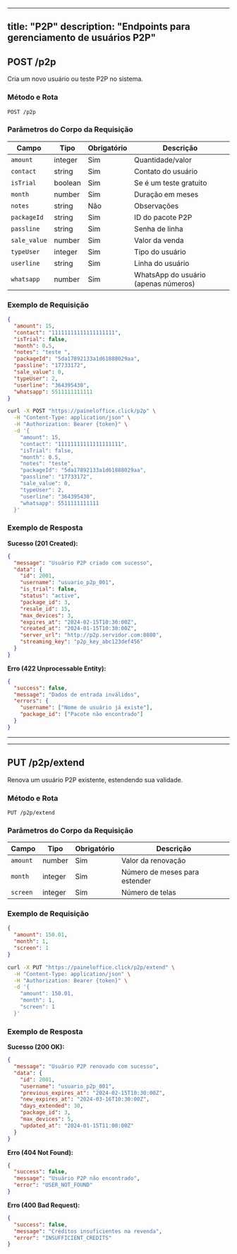 
---
title: "P2P"
description: "Endpoints para gerenciamento de usuários P2P"
---

## POST /p2p

Cria um novo usuário ou teste P2P no sistema.

### Método e Rota
```
POST /p2p
```

### Parâmetros do Corpo da Requisição

| Campo | Tipo | Obrigatório | Descrição |
|-------|------|-------------|-----------|
| `amount` | integer | Sim | Quantidade/valor |
| `contact` | string | Sim | Contato do usuário |
| `isTrial` | boolean | Sim | Se é um teste gratuito |
| `month` | number | Sim | Duração em meses |
| `notes` | string | Não | Observações |
| `packageId` | string | Sim | ID do pacote P2P |
| `passline` | string | Sim | Senha de linha |
| `sale_value` | number | Sim | Valor da venda |
| `typeUser` | integer | Sim | Tipo do usuário |
| `userline` | string | Sim | Linha do usuário |
| `whatsapp` | number | Sim | WhatsApp do usuário (apenas números) |

### Exemplo de Requisição

```json TryIt
{
  "amount": 15,
  "contact": "11111111111111111111",
  "isTrial": false,
  "month": 0.5,
  "notes": "teste ",
  "packageId": "5da17892133a1d61888029aa",
  "passline": "17733172",
  "sale_value": 0,
  "typeUser": 2,
  "userline": "364395430",
  "whatsapp": 5511111111111
}
```

```bash cURL
curl -X POST "https://paineloffice.click/p2p" \
  -H "Content-Type: application/json" \
  -H "Authorization: Bearer {token}" \
  -d '{
    "amount": 15,
    "contact": "11111111111111111111",
    "isTrial": false,
    "month": 0.5,
    "notes": "teste",
    "packageId": "5da17892133a1d61888029aa",
    "passline": "17733172",
    "sale_value": 0,
    "typeUser": 2,
    "userline": "364395430",
    "whatsapp": 5511111111111
  }'
```

### Exemplo de Resposta

**Sucesso (201 Created):**
```json
{
  "message": "Usuário P2P criado com sucesso",
  "data": {
    "id": 2001,
    "username": "usuario_p2p_001",
    "is_trial": false,
    "status": "active",
    "package_id": 3,
    "resale_id": 15,
    "max_devices": 3,
    "expires_at": "2024-02-15T10:30:00Z",
    "created_at": "2024-01-15T10:30:00Z",
    "server_url": "http://p2p.servidor.com:8080",
    "streaming_key": "p2p_key_abc123def456"
  }
}
```

**Erro (422 Unprocessable Entity):**
```json
{
  "success": false,
  "message": "Dados de entrada inválidos",
  "errors": {
    "username": ["Nome de usuário já existe"],
    "package_id": ["Pacote não encontrado"]
  }
}
```

---

---

## PUT /p2p/extend

Renova um usuário P2P existente, estendendo sua validade.

### Método e Rota
```
PUT /p2p/extend
```

### Parâmetros do Corpo da Requisição

| Campo | Tipo | Obrigatório | Descrição |
|-------|------|-------------|-----------|
| `amount` | number | Sim | Valor da renovação |
| `month` | integer | Sim | Número de meses para estender |
| `screen` | integer | Sim | Número de telas |

### Exemplo de Requisição

```json TryIt
{
  "amount": 150.01,
  "month": 1,
  "screen": 1
}
```

```bash cURL
curl -X PUT "https://paineloffice.click/p2p/extend" \
  -H "Content-Type: application/json" \
  -H "Authorization: Bearer {token}" \
  -d '{
    "amount": 150.01,
    "month": 1,
    "screen": 1
  }'
```

### Exemplo de Resposta

**Sucesso (200 OK):**
```json
{
  "message": "Usuário P2P renovado com sucesso",
  "data": {
    "id": 2001,
    "username": "usuario_p2p_001",
    "previous_expires_at": "2024-02-15T10:30:00Z",
    "new_expires_at": "2024-03-16T10:30:00Z",
    "days_extended": 30,
    "package_id": 3,
    "max_devices": 5,
    "updated_at": "2024-01-15T11:00:00Z"
  }
}
```

**Erro (404 Not Found):**
```json
{
  "success": false,
  "message": "Usuário P2P não encontrado",
  "error": "USER_NOT_FOUND"
}
```

**Erro (400 Bad Request):**
```json
{
  "success": false,
  "message": "Créditos insuficientes na revenda",
  "error": "INSUFFICIENT_CREDITS"
}
```